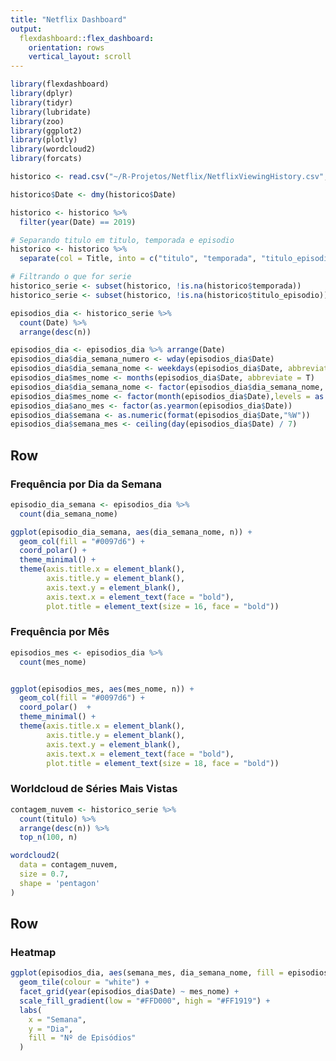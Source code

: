 ```yaml
---
title: "Netflix Dashboard"
output: 
  flexdashboard::flex_dashboard:
    orientation: rows
    vertical_layout: scroll
---
```


```r
library(flexdashboard)
library(dplyr)
library(tidyr)
library(lubridate)
library(zoo)
library(ggplot2)
library(plotly)
library(wordcloud2)
library(forcats)

historico <- read.csv("~/R-Projetos/Netflix/NetflixViewingHistory.csv", encoding="UTF-8")

historico$Date <- dmy(historico$Date)

historico <- historico %>%
  filter(year(Date) == 2019)

# Separando titulo em titulo, temporada e episodio
historico <- historico %>%
  separate(col = Title, into = c("titulo", "temporada", "titulo_episodio"), sep = ': ')

# Filtrando o que for serie
historico_serie <- subset(historico, !is.na(historico$temporada))
historico_serie <- subset(historico, !is.na(historico$titulo_episodio))

episodios_dia <- historico_serie %>%
  count(Date) %>%
  arrange(desc(n))

episodios_dia <- episodios_dia %>% arrange(Date)
episodios_dia$dia_semana_numero <- wday(episodios_dia$Date)
episodios_dia$dia_semana_nome <- weekdays(episodios_dia$Date, abbreviate = T)
episodios_dia$mes_nome <- months(episodios_dia$Date, abbreviate = T)
episodios_dia$dia_semana_nome <- factor(episodios_dia$dia_semana_nome, levels = rev(c("dom", "seg","ter","qua","qui","sex","sáb")), labels = rev(c("Dom","Seg","Ter","Qua","Qui","Sex","Sáb")))
episodios_dia$mes_nome <- factor(month(episodios_dia$Date),levels = as.character(1:12), labels = c("Janeiro","Fevereiro","Março","Abril","Maio","Junho","Julio","Agosto","Setembro","Outubro","Novembro","Dezembro"))
episodios_dia$ano_mes <- factor(as.yearmon(episodios_dia$Date)) 
episodios_dia$semana <- as.numeric(format(episodios_dia$Date,"%W"))
episodios_dia$semana_mes <- ceiling(day(episodios_dia$Date) / 7)

```


Row 
-----------------------------------------------------------------------

### Frequência por Dia da Semana

```r

episodio_dia_semana <- episodios_dia %>%
  count(dia_semana_nome)

ggplot(episodio_dia_semana, aes(dia_semana_nome, n)) +
  geom_col(fill = "#0097d6") +
  coord_polar() +
  theme_minimal() +
  theme(axis.title.x = element_blank(),
        axis.title.y = element_blank(),
        axis.text.y = element_blank(),
        axis.text.x = element_text(face = "bold"),
        plot.title = element_text(size = 16, face = "bold"))
```

### Frequência por Mês

```r

episodios_mes <- episodios_dia %>%
  count(mes_nome)


ggplot(episodios_mes, aes(mes_nome, n)) +
  geom_col(fill = "#0097d6") +
  coord_polar()  +
  theme_minimal() +
  theme(axis.title.x = element_blank(),
        axis.title.y = element_blank(),
        axis.text.y = element_blank(),
        axis.text.x = element_text(face = "bold"),
        plot.title = element_text(size = 18, face = "bold")) 
```

### Worldcloud de Séries Mais Vistas

```r

contagem_nuvem <- historico_serie %>%
  count(titulo) %>%
  arrange(desc(n)) %>%
  top_n(100, n)

wordcloud2(
  data = contagem_nuvem, 
  size = 0.7, 
  shape = 'pentagon'
)
```

Row 
-----------------------------------------------------------------------

### Heatmap

```r

ggplot(episodios_dia, aes(semana_mes, dia_semana_nome, fill = episodios_dia$n)) + 
  geom_tile(colour = "white") + 
  facet_grid(year(episodios_dia$Date) ~ mes_nome) + 
  scale_fill_gradient(low = "#FFD000", high = "#FF1919") + 
  labs(
    x = "Semana",
    y = "Dia",
    fill = "Nº de Episódios"
  )
```
